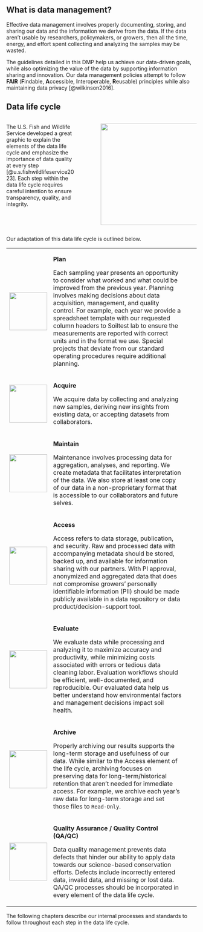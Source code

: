 ## What is data management? {#sec-data-management}

Effective data management involves properly documenting, storing, and sharing our data and the information we derive from the data. If the data aren't usable by researchers, policymakers, or growers, then all the time, energy, and effort spent collecting and analyzing the samples may be wasted.

The guidelines detailed in this DMP help us achieve our data-driven goals, while also optimizing the value of the data by supporting information sharing and innovation. Our data management policies attempt to follow **FAIR** (**F**indable, **A**ccessible, **I**nteroperable, **R**eusable) principles while also maintaining data privacy [@wilkinson2016].

## Data life cycle

::: columns
::: {.column style="width: 40%"}
The U.S. Fish and Wildlife Service developed a great graphic to explain the elements of the data life cycle and emphasize the importance of data quality at every step [@u.s.fishwildlifeservice2023]. Each step within the data life cycle requires careful intention to ensure transparency, quality, and integrity.
:::

::: {.column style="width: 5%"}
:::

::: {.column style="width: 55%"}
[![](https://www.fws.gov/data/sites/default/files/styles/width_825/public/2019-09/data-lifecycle-graphic_2.png?itok=PHzTuZu3){fig-align="left" width="268"}](https://www.fws.gov/data/life-cycle)
:::
:::

Our adaptation of this data life cycle is outlined below.

+--------------------------------------------------------------------------------------------------------------------------------------------+---------------------------------------------------------------------------------------------------------------------------------------------------------------------------------------------------------------------------------------------------------------------------------------------------------------------------------------------------------------------------------------------------------------------------------------------------------------------------------------------------------------------+----------+----------+
| ![](https://www.fws.gov/data/sites/default/files/styles/width_825/public/2019-09/data_lifecycle_plan_3.png?itok=qfLmDr2I){width="100"}     | **Plan**                                                                                                                                                                                                                                                                                                                                                                                                                                                                                                            |          |          |
|                                                                                                                                            |                                                                                                                                                                                                                                                                                                                                                                                                                                                                                                                     |          |          |
|                                                                                                                                            | Each sampling year presents an opportunity to consider what worked and what could be improved from the previous year. Planning involves making decisions about data acquisition, management, and quality control. For example, each year we provide a spreadsheet template with our requested column headers to Soiltest lab to ensure the measurements are reported with correct units and in the format we use. Special projects that deviate from our standard operating procedures require additional planning. |          |          |
+--------------------------------------------------------------------------------------------------------------------------------------------+---------------------------------------------------------------------------------------------------------------------------------------------------------------------------------------------------------------------------------------------------------------------------------------------------------------------------------------------------------------------------------------------------------------------------------------------------------------------------------------------------------------------+----------+----------+
| ![](https://www.fws.gov/data/sites/default/files/styles/width_825/public/2019-09/data_lifecycle_acquire_3.png?itok=oyw5uIlY){width="100"}  | **Acquire**                                                                                                                                                                                                                                                                                                                                                                                                                                                                                                         |          |          |
|                                                                                                                                            |                                                                                                                                                                                                                                                                                                                                                                                                                                                                                                                     |          |          |
|                                                                                                                                            | We acquire data by collecting and analyzing new samples, deriving new insights from existing data, or accepting datasets from collaborators.                                                                                                                                                                                                                                                                                                                                                                        |          |          |
+--------------------------------------------------------------------------------------------------------------------------------------------+---------------------------------------------------------------------------------------------------------------------------------------------------------------------------------------------------------------------------------------------------------------------------------------------------------------------------------------------------------------------------------------------------------------------------------------------------------------------------------------------------------------------+----------+----------+
| ![](https://www.fws.gov/data/sites/default/files/styles/width_825/public/2019-09/data_lifecycle_maintain_3.png?itok=OHGYA3sl){width="100"} | **Maintain**                                                                                                                                                                                                                                                                                                                                                                                                                                                                                                        |          |          |
|                                                                                                                                            |                                                                                                                                                                                                                                                                                                                                                                                                                                                                                                                     |          |          |
|                                                                                                                                            | Maintenance involves processing data for aggregation, analyses, and reporting. We create metadata that facilitates interpretation of the data. We also store at least one copy of our data in a non-proprietary format that is accessible to our collaborators and future selves.                                                                                                                                                                                                                                   |          |          |
+--------------------------------------------------------------------------------------------------------------------------------------------+---------------------------------------------------------------------------------------------------------------------------------------------------------------------------------------------------------------------------------------------------------------------------------------------------------------------------------------------------------------------------------------------------------------------------------------------------------------------------------------------------------------------+----------+----------+
| ![](https://www.fws.gov/data/sites/default/files/styles/width_825/public/2019-09/data_lifecycle_access_3.png?itok=v7cjtSOH){width="100"}   | **Access**                                                                                                                                                                                                                                                                                                                                                                                                                                                                                                          |          |          |
|                                                                                                                                            |                                                                                                                                                                                                                                                                                                                                                                                                                                                                                                                     |          |          |
|                                                                                                                                            | Access refers to data storage, publication, and security. Raw and processed data with accompanying metadata should be stored, backed up, and available for information sharing with our partners. With PI approval, anonymized and aggregated data that does not compromise growers' personally identifiable information (PII) should be made publicly available in a data repository or data product/decision-support tool.                                                                                        |          |          |
+--------------------------------------------------------------------------------------------------------------------------------------------+---------------------------------------------------------------------------------------------------------------------------------------------------------------------------------------------------------------------------------------------------------------------------------------------------------------------------------------------------------------------------------------------------------------------------------------------------------------------------------------------------------------------+----------+----------+
| ![](https://www.fws.gov/data/sites/default/files/styles/width_825/public/2019-09/data_lifecycle_evaluate_3.png?itok=epsQPcX1){width="100"} | **Evaluate**                                                                                                                                                                                                                                                                                                                                                                                                                                                                                                        |          |          |
|                                                                                                                                            |                                                                                                                                                                                                                                                                                                                                                                                                                                                                                                                     |          |          |
|                                                                                                                                            | We evaluate data while processing and analyzing it to maximize accuracy and productivity, while minimizing costs associated with errors or tedious data cleaning labor. Evaluation workflows should be efficient, well-documented, and reproducible. Our evaluated data help us better understand how environmental factors and management decisions impact soil health.                                                                                                                                            |          |          |
+--------------------------------------------------------------------------------------------------------------------------------------------+---------------------------------------------------------------------------------------------------------------------------------------------------------------------------------------------------------------------------------------------------------------------------------------------------------------------------------------------------------------------------------------------------------------------------------------------------------------------------------------------------------------------+----------+----------+
| ![](https://www.fws.gov/data/sites/default/files/styles/width_825/public/2019-09/data_lifecycle_archive_3.png?itok=8chNBA3G){width="100"}  | **Archive**                                                                                                                                                                                                                                                                                                                                                                                                                                                                                                         |          |          |
|                                                                                                                                            |                                                                                                                                                                                                                                                                                                                                                                                                                                                                                                                     |          |          |
|                                                                                                                                            | Properly archiving our results supports the long-term storage and usefulness of our data. While similar to the Access element of the life cycle, archiving focuses on preserving data for long-term/historical retention that aren't needed for immediate access. For example, we archive each year's raw data for long-term storage and set those files to `Read-Only`.                                                                                                                                            |          |          |
+--------------------------------------------------------------------------------------------------------------------------------------------+---------------------------------------------------------------------------------------------------------------------------------------------------------------------------------------------------------------------------------------------------------------------------------------------------------------------------------------------------------------------------------------------------------------------------------------------------------------------------------------------------------------------+----------+----------+
| ![](https://www.fws.gov/data/sites/default/files/styles/width_825/public/2019-09/qa-qc_icon_3.png?itok=17L7s1tE){width="100"}              | **Quality Assurance / Quality Control (QA/QC)**                                                                                                                                                                                                                                                                                                                                                                                                                                                                     |          |          |
|                                                                                                                                            |                                                                                                                                                                                                                                                                                                                                                                                                                                                                                                                     |          |          |
|                                                                                                                                            | Data quality management prevents data defects that hinder our ability to apply data towards our science-based conservation efforts. Defects include incorrectly entered data, invalid data, and missing or lost data. QA/QC processes should be incorporated in every element of the data life cycle.                                                                                                                                                                                                               |          |          |
+--------------------------------------------------------------------------------------------------------------------------------------------+---------------------------------------------------------------------------------------------------------------------------------------------------------------------------------------------------------------------------------------------------------------------------------------------------------------------------------------------------------------------------------------------------------------------------------------------------------------------------------------------------------------------+----------+----------+

The following chapters describe our internal processes and standards to follow throughout each step in the data life cycle.
